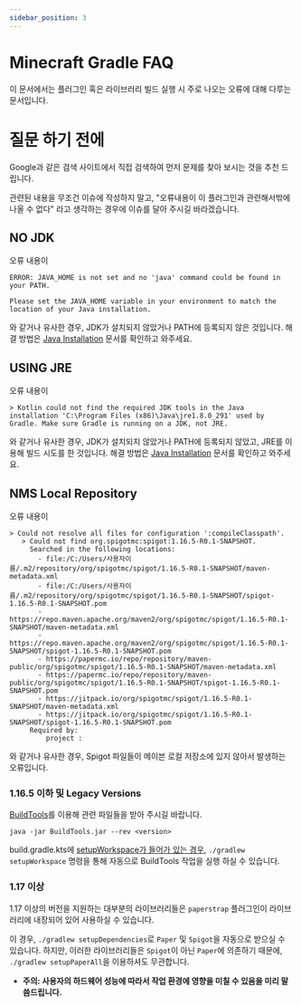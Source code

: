 ```yaml
---
sidebar_position: 3
---
```


# Minecraft Gradle FAQ

이 문서에서는 플러그인 혹은 라이브러리 빌드 실행 시 주로 나오는 오류에 대해 다루는 문서입니다.

# 질문 하기 전에

Google과 같은 검색 사이트에서 직접 검색하여 먼저 문제를 찾아 보시는 것을 추천 드립니다.

관련된 내용을 무조건 이슈에 작성하지 말고, "오류내용이 이 플러그인과 관련해서밖에 나올 수 없다" 라고 생각하는 경우에 이슈를 달아 주시길 바라겠습니다.

## NO JDK

오류 내용이

```
ERROR: JAVA_HOME is not set and no 'java' command could be found in your PATH.

Please set the JAVA_HOME variable in your environment to match the
location of your Java installation.
```

와 같거나 유사한 경우, JDK가 설치되지 않았거나 PATH에 등록되지 않은 것입니다. 해결 방법은 [Java Installation](Java17-Installation.md) 문서를 확인하고 와주세요.

## USING JRE

오류 내용이

```
> Kotlin could not find the required JDK tools in the Java installation 'C:\Program Files (x86)\Java\jre1.8.0_291' used by Gradle. Make sure Gradle is running on a JDK, not JRE.
```

와 같거나 유사한 경우, JDK가 설치되지 않았거나 PATH에 등록되지 않았고, JRE를 이용해 빌드 시도를 한 것입니다. 해결 방법은 [Java Installation](Java17-Installation.md) 문서를 확인하고 와주세요.

## NMS Local Repository

오류 내용이

```
> Could not resolve all files for configuration ':compileClasspath'.
   > Could not find org.spigotmc:spigot:1.16.5-R0.1-SNAPSHOT.
     Searched in the following locations:
       - file:/C:/Users/사용자이름/.m2/repository/org/spigotmc/spigot/1.16.5-R0.1-SNAPSHOT/maven-metadata.xml
       - file:/C:/Users/사용자이름/.m2/repository/org/spigotmc/spigot/1.16.5-R0.1-SNAPSHOT/spigot-1.16.5-R0.1-SNAPSHOT.pom
       - https://repo.maven.apache.org/maven2/org/spigotmc/spigot/1.16.5-R0.1-SNAPSHOT/maven-metadata.xml
       - https://repo.maven.apache.org/maven2/org/spigotmc/spigot/1.16.5-R0.1-SNAPSHOT/spigot-1.16.5-R0.1-SNAPSHOT.pom
       - https://papermc.io/repo/repository/maven-public/org/spigotmc/spigot/1.16.5-R0.1-SNAPSHOT/maven-metadata.xml
       - https://papermc.io/repo/repository/maven-public/org/spigotmc/spigot/1.16.5-R0.1-SNAPSHOT/spigot-1.16.5-R0.1-SNAPSHOT.pom
       - https://jitpack.io/org/spigotmc/spigot/1.16.5-R0.1-SNAPSHOT/maven-metadata.xml
       - https://jitpack.io/org/spigotmc/spigot/1.16.5-R0.1-SNAPSHOT/spigot-1.16.5-R0.1-SNAPSHOT.pom
     Required by:
         project :
```

와 같거나 유사한 경우, Spigot 파일들이 메이븐 로컬 저장소에 있지 않아서 발생하는 오류입니다.

### 1.16.5 이하 및 Legacy Versions

[BuildTools](https://www.spigotmc.org/wiki/buildtools/)를 이용해 관련 파일들을 받아 주시길 바랍니다.

`java -jar BuildTools.jar --rev <version>`

build.gradle.kts에 [setupWorkspace가 들어가 있는 경우](https://github.com/monun/tap/blob/master/build.gradle.kts), `./gradlew setupWorkspace` 명령을 통해 자동으로 BuildTools 작업을 실행 하실 수 있습니다.

### 1.17 이상
1.17 이상의 버전을 지원하는 대부분의 라이브러리들은 `paperstrap` 플러그인이 라이브러리에 내장되어 있어 사용하실 수 있습니다. 

이 경우, `./gradlew setupDependencies`로 `Paper` 및 `Spigot`을 자동으로 받으실 수 있습니다. 하지만, 이러한 라이브러리들은 `Spigot`이 아닌 `Paper`에 의존하기 때문에, `./gradlew setupPaperAll`을 이용하셔도 무관합니다.

- **주의: 사용자의 하드웨어 성능에 따라서 작업 환경에 영향을 미칠 수 있음을 미리 말씀드립니다.**
